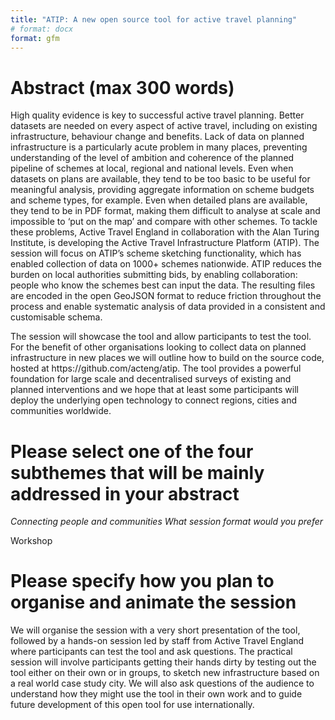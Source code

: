 ```yaml
---
title: "ATIP: A new open source tool for active travel planning"
# format: docx
format: gfm
---
```


# Abstract (max 300 words)

High quality evidence is key to successful active travel planning.
Better datasets are needed on every aspect of active travel, including on existing infrastructure, behaviour change and benefits.
Lack of data on planned infrastructure is a particularly acute problem in many places, preventing understanding of the level of ambition and coherence of the planned pipeline of schemes at local, regional and national levels.
Even when datasets on plans are available, they tend to be too basic to be useful for meaningful analysis, providing aggregate information on scheme budgets and scheme types, for example.
Even when detailed plans are available, they tend to be in PDF format, making them difficult to analyse at scale and impossible to ‘put on the map’ and compare with other schemes.
To tackle these problems, Active Travel England in collaboration with the Alan Turing Institute, is developing the Active Travel Infrastructure Platform (ATIP).
The session will focus on ATIP’s scheme sketching functionality, which has enabled collection of data on 1000+ schemes nationwide.
ATIP reduces the burden on local authorities submitting bids, by enabling collaboration: people who know the schemes best can input the data.
The resulting files are encoded in the open GeoJSON format to reduce friction throughout the process and enable systematic analysis of data provided in a consistent and customisable schema. 

The session will showcase the tool and allow participants to test the tool.
For the benefit of other organisations looking to collect data on planned infrastructure in new places we will outline how to build on the source code, hosted at https://github.com/acteng/atip.
The tool provides a powerful foundation for large scale and decentralised surveys of existing and planned interventions and we hope that at least some participants will deploy the underlying open technology to connect regions, cities and communities worldwide.​​​​​​​​​​​​​​​​​​​​​​​​​

# Please select one of the four subthemes that will be mainly addressed in your abstract 

*Connecting people and communities What session format would you prefer*

Workshop

# Please specify how you plan to organise and animate the session 

We will organise the session with a very short presentation of the tool, followed by a hands-on session led by staff from Active Travel England where participants can test the tool and ask questions.
The practical session will involve participants getting their hands dirty by testing out the tool either on their own or in groups, to sketch new infrastructure based on a real world case study city.
We will also ask questions of the audience to understand how they might use the tool in their own work and to guide future development of this open tool for use internationally.

